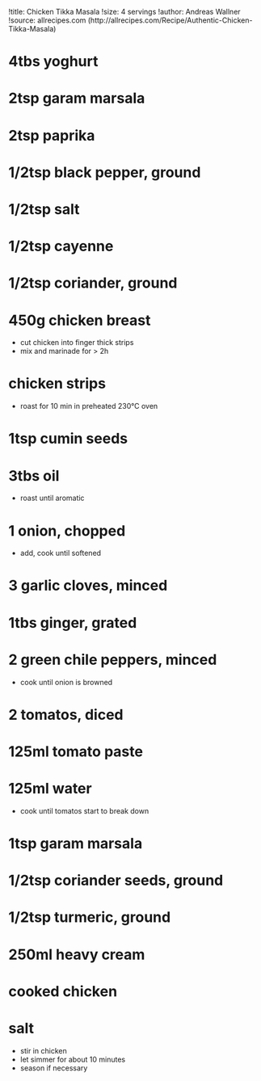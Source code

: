 !title: Chicken Tikka Masala
!size: 4 servings
!author: Andreas Wallner
!source: allrecipes.com (http://allrecipes.com/Recipe/Authentic-Chicken-Tikka-Masala)

# 4tbs yoghurt
# 2tsp garam marsala
# 2tsp paprika
# 1/2tsp black pepper, ground
# 1/2tsp salt
# 1/2tsp cayenne
# 1/2tsp coriander, ground
# 450g chicken breast
* cut chicken into finger thick strips
* mix and marinade for > 2h

# chicken strips
* roast for 10 min in preheated 230°C oven

# 1tsp cumin seeds
# 3tbs oil
* roast until aromatic

# 1 onion, chopped
* add, cook until softened

# 3 garlic cloves, minced
# 1tbs ginger, grated
# 2 green chile peppers, minced
* cook until onion is browned

# 2 tomatos, diced
# 125ml tomato paste
# 125ml water
* cook until tomatos start to break down

# 1tsp garam marsala
# 1/2tsp coriander seeds, ground
# 1/2tsp turmeric, ground
# 250ml heavy cream
# cooked chicken
# salt
* stir in chicken
* let simmer for about 10 minutes
* season if necessary
